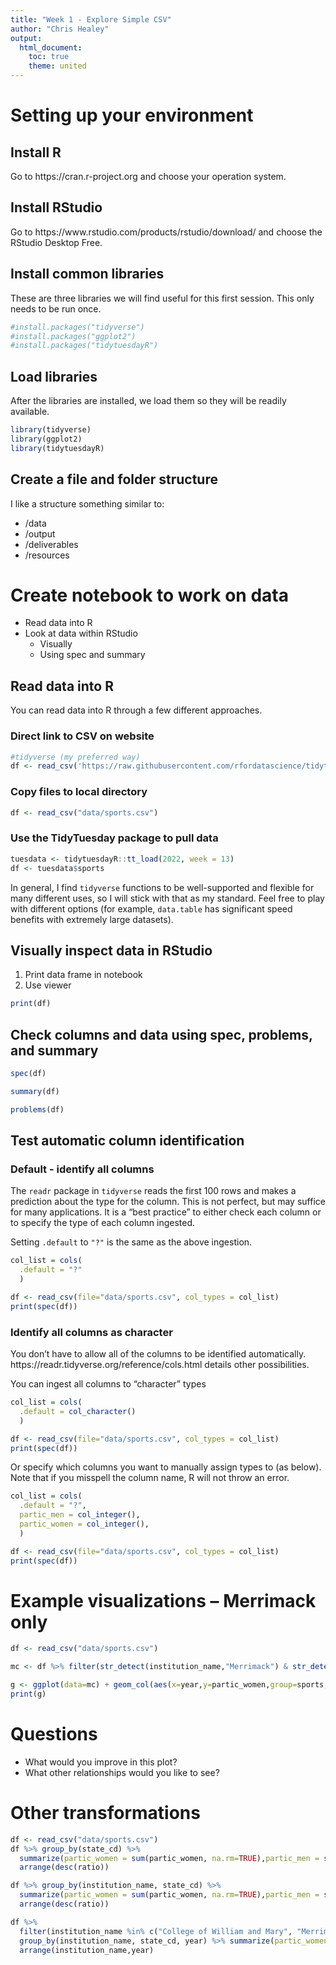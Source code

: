```yaml
---
title: "Week 1 - Explore Simple CSV"
author: "Chris Healey"
output:
  html_document:
    toc: true
    theme: united
---
```

    
    
    
    
    
# Setting up your environment

## Install R
Go to https://cran.r-project.org and choose your operation system.

## Install RStudio
Go to https://www.rstudio.com/products/rstudio/download/ and choose the RStudio Desktop Free.

## Install common libraries

These are three libraries we will find useful for this first session.  This only needs to be run once.
```r
#install.packages("tidyverse") 
#install.packages("ggplot2")
#install.packages("tidytuesdayR")
```


## Load libraries
After the libraries are installed, we load them so they will be readily available.

```r
library(tidyverse)
library(ggplot2)
library(tidytuesdayR)
```









## Create a file and folder structure

I like a structure something similar to:

  - /data
  - /output
  - /deliverables
  - /resources

# Create notebook to work on data

  - Read data into R
  - Look at data within RStudio
    - Visually
    - Using spec and summary

## Read data into R

You can read data into R through a few different approaches.

### Direct link to CSV on website
```r
#tidyverse (my preferred way)
df <- read_csv('https://raw.githubusercontent.com/rfordatascience/tidytuesday/master/data/2022/2022-03-29/sports.csv')
```

### Copy files to local directory
```r
df <- read_csv("data/sports.csv")
```






### Use the TidyTuesday package to pull data
```r
tuesdata <- tidytuesdayR::tt_load(2022, week = 13)
df <- tuesdata$sports
```

In general, I find `tidyverse` functions to be well-supported and flexible for many different uses, so I will stick with that as my standard.  Feel free to play with different options (for example, `data.table` has significant speed benefits with extremely large datasets).








## Visually inspect data in RStudio

1. Print data frame in notebook
2. Use viewer

```r
print(df)
```







## Check columns and data using spec, problems, and summary

```r
spec(df)
```





```r
summary(df)
```








```r
problems(df)
```







## Test automatic column identification

### Default - identify all columns
The `readr` package in `tidyverse` reads the first 100 rows and makes a prediction about the type for the column.  This is not perfect, but may suffice for many applications.  It is a "best practice" to either check each column or to specify the type of each column ingested.

Setting `.default` to `"?"` is the same as the above ingestion.

```r
col_list = cols(
  .default = "?"
  )

df <- read_csv(file="data/sports.csv", col_types = col_list)
print(spec(df))
```








### Identify all columns as character
You don't have to allow all of the columns to be identified automatically. https://readr.tidyverse.org/reference/cols.html details other possibilities.  

You can ingest all columns to "character" types

```r
col_list = cols(
  .default = col_character()
  )

df <- read_csv(file="data/sports.csv", col_types = col_list)
print(spec(df))
```





Or specify which columns you want to manually assign types to (as below).  Note that if you misspell the column name, R will not throw an error.
```r
col_list = cols(
  .default = "?",
  partic_men = col_integer(),
  partic_women = col_integer(),
  )

df <- read_csv(file="data/sports.csv", col_types = col_list)
print(spec(df))
```






# Example visualizations -- Merrimack only
```r
df <- read_csv("data/sports.csv")

mc <- df %>% filter(str_detect(institution_name,"Merrimack") & str_detect(sports,"Soccer"))
```





```r
g <- ggplot(data=mc) + geom_col(aes(x=year,y=partic_women,group=sports,fill=sports,color=sports))
print(g)
```







# Questions
- What would you improve in this plot?
- What other relationships would you like to see?

# Other transformations

```r
df <- read_csv("data/sports.csv")
df %>% group_by(state_cd) %>% 
  summarize(partic_women = sum(partic_women, na.rm=TRUE),partic_men = sum(partic_men,na.rm=TRUE),ratio = partic_women/partic_men) %>% 
  arrange(desc(ratio))

```








```r
df %>% group_by(institution_name, state_cd) %>% 
  summarize(partic_women = sum(partic_women, na.rm=TRUE),partic_men = sum(partic_men,na.rm=TRUE),ratio = partic_women/partic_men) %>% 
  arrange(desc(ratio))
```





```r
df %>% 
  filter(institution_name %in% c("College of William and Mary", "Merrimack College", "Georgia Institute of Technology-Main Campus")) %>% 
  group_by(institution_name, state_cd, year) %>% summarize(partic_women = sum(partic_women, na.rm=TRUE),partic_men = sum(partic_men,na.rm=TRUE),ratio = partic_women/partic_men) %>%
  arrange(institution_name,year) 
```

